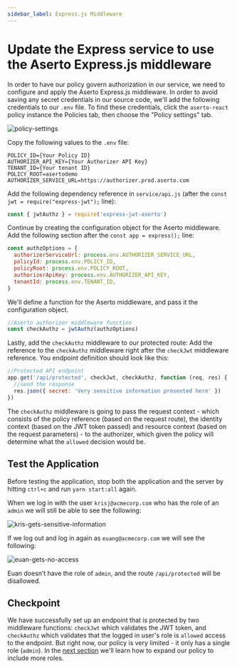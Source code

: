 ```yaml
---
sidebar_label: Express.js Middleware
---
```


# Update the Express service to use the Aserto Express.js middleware

In order to have our policy govern authorization in our service, we need to configure and apply the Aserto Express.js middleware. In order to avoid saving any secret credentials in our source code, we'll add the following credentials to our `.env` file. To find these credentials, click the `aserto-react` policy instance the Policies tab, then choose the "Policy settings" tab.

![policy-settings](/quickstart-react-and-node/policy-settings.png)

Copy the following values to the `.env` file:

```
POLICY_ID={Your Policy ID}
AUTHORIZER_API_KEY={Your Authorizer API Key}
TENANT_ID={Your tenant ID}
POLICY_ROOT=asertodemo
AUTHORIZER_SERVICE_URL=https://authorizer.prod.aserto.com
```

Add the following dependency reference in `service/api.js` (after the `const jwt = require("express-jwt");` line):

```javascript
const { jwtAuthz } = require('express-jwt-aserto')
```

Continue by creating the configuration object for the Aserto middleware. Add the following section after the `const app = express();` line:

```javascript
const authzOptions = {
  authorizerServiceUrl: process.env.AUTHORIZER_SERVICE_URL,
  policyId: process.env.POLICY_ID,
  policyRoot: process.env.POLICY_ROOT,
  authorizerApiKey: process.env.AUTHORIZER_API_KEY,
  tenantId: process.env.TENANT_ID,
}
```

We'll define a function for the Aserto middleware, and pass it the configuration object.

```javascript
//Aserto authorizer middleware function
const checkAuthz = jwtAuthz(authzOptions)
```

Lastly, add the `checkAuthz` middleware to our protected route: Add the reference to the `checkAuthz` middleware right after the `checkJwt` middleware reference. You endpoint definition should look like this:

```javascript
//Protected API endpoint
app.get('/api/protected', checkJwt, checkAuthz, function (req, res) {
  //send the response
  res.json({ secret: 'Very sensitive information presented here' })
})
```

The `checkAuthz` middleware is going to pass the request context - which consists of the policy reference (based on the request route), the identity context (based on the JWT token passed) and resource context (based on the request parameters) - to the authorizer, which given the policy will determine what the `allowed` decision would be.

## Test the Application

Before testing the application, stop both the application and the server by hitting `ctrl+c` and run `yarn start:all` again.

When we log in with the user `krisj@acmecorp.com` who has the role of an `admin` we will still be able to see the following:

![kris-gets-sensitive-information](/quickstart-react-and-node/kris-gets-sensitive-information.png)

If we log out and log in again as `euang@acmecorp.com` we will see the following:

![euan-gets-no-access](/quickstart-react-and-node/euan-gets-no-access.png)

Euan doesn’t have the role of `admin`, and the route `/api/protected` will be disallowed.

## Checkpoint

We have successfully set up an endpoint that is protected by two middleware functions: `checkJwt` which validates the JWT token, and `checkAuthz` which validates that the logged in user's role is `allowed` access to the endpoint. But right now, our policy is very limited - it only has a single role (`admin`). In the [next section](support-more-roles) we'll learn how to expand our policy to include more roles.
